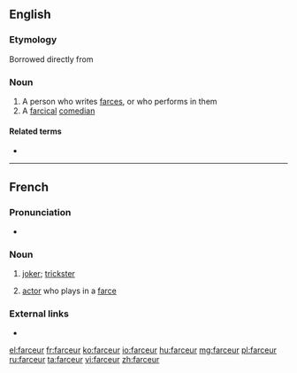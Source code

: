 ==English==

===Etymology===
Borrowed directly from {{etyl|fr|en}}

===Noun===
{{en-noun}}

# A person who writes [[farce]]s, or who performs in them
# A [[farcical]] [[comedian]]

====Related terms====
* {{l|en|farceuse}}

----

==French==

===Pronunciation===
* {{IPA|/faʁ.sœʁ/|lang=fr}}

===Noun===
{{fr-noun|m|f=farceuse}}

# [[joker]]; [[trickster]]
# {{lb|fr|dated}} [[actor]] who plays in a [[farce]]

===External links===
* {{R:TLFi}}

[[el:farceur]]
[[fr:farceur]]
[[ko:farceur]]
[[io:farceur]]
[[hu:farceur]]
[[mg:farceur]]
[[pl:farceur]]
[[ru:farceur]]
[[ta:farceur]]
[[vi:farceur]]
[[zh:farceur]]